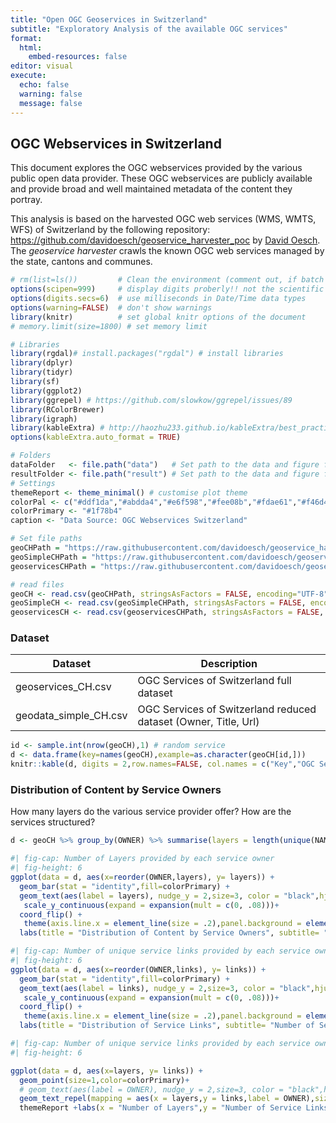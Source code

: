 ```yaml
---
title: "Open OGC Geoservices in Switzerland"
subtitle: "Exploratory Analysis of the available OGC services"
format:
  html:
    embed-resources: false
editor: visual
execute:
  echo: false
  warning: false
  message: false
---
```


## OGC Webservices in Switzerland

This document explores the OGC webservices provided by the various public open data provider. These OGC webservices are publicly available and provide broad and well maintained metadata of the content they portray.

This analysis is based on the harvested OGC web services (WMS, WMTS, WFS) of Switzerland by the following repository: <https://github.com/davidoesch/geoservice_harvester_poc> by [David Oesch](https://github.com/davidoesch). The *geoservice harvester* crawls the known OGC web services managed by the state, cantons and communes.

```r
# rm(list=ls())         # Clean the environment (comment out, if batch script)
options(scipen=999)     # display digits proberly!! not the scientific version
options(digits.secs=6)  # use milliseconds in Date/Time data types
options(warning=FALSE)  # don't show warnings
library(knitr)          # set global knitr options of the document
# memory.limit(size=1800) # set memory limit 

# Libraries
library(rgdal)# install.packages("rgdal") # install libraries
library(dplyr)
library(tidyr)
library(sf)
library(ggplot2)
library(ggrepel) # https://github.com/slowkow/ggrepel/issues/89
library(RColorBrewer)
library(igraph)
library(kableExtra) # http://haozhu233.github.io/kableExtra/best_practice_for_newline_in_latex_table.pdf
options(kableExtra.auto_format = TRUE)

# Folders
dataFolder   <- file.path("data")   # Set path to the data and figure folder
resultFolder <- file.path("result") # Set path to the data and figure folder
# Settings
themeReport <- theme_minimal() # customise plot theme
colorPal <- c("#ddf1da","#abdda4","#e6f598","#fee08b","#fdae61","#f46d43","#d53e4f") # set a color palette for the map
colorPrimary <- "#1f78b4"
caption <- "Data Source: OGC Webservices Switzerland"
```

```r
# Set file paths
geoCHPath = "https://raw.githubusercontent.com/davidoesch/geoservice_harvester_poc/main/data/geoservices_CH.csv"
geoSimpleCHPath = "https://raw.githubusercontent.com/davidoesch/geoservice_harvester_poc/main/data/geodata_simple_CH.csv"
geoservicesCHPath = "https://raw.githubusercontent.com/davidoesch/geoservice_harvester_poc/main/data/geoservices_CH.csv" # TODO chec if duplicate of geoCHPath

# read files
geoCH <- read.csv(geoCHPath, stringsAsFactors = FALSE, encoding="UTF-8")
geoSimpleCH <- read.csv(geoSimpleCHPath, stringsAsFactors = FALSE, encoding="UTF-8")
geoservicesCH <- read.csv(geoservicesCHPath, stringsAsFactors = FALSE, encoding="UTF-8")
```

### Dataset

| Dataset               | Description                                                     |
|-------------------|-----------------------------------------------------|
| geoservices_CH.csv    | OGC Services of Switzerland full dataset                        |
| geodata_simple_CH.csv | OGC Services of Switzerland reduced dataset (Owner, Title, Url) |

```r
id <- sample.int(nrow(geoCH),1) # random service
d <- data.frame(key=names(geoCH),example=as.character(geoCH[id,]))
knitr::kable(d, digits = 2,row.names=FALSE, col.names = c("Key","OGC Service Example"),caption = "Field names and OGC Service Value Example", booktabs = TRUE,caption.short = "Random OGC Service")  %>% column_spec(2,width="8 cm") %>%  kable_classic(font_size = 10)
```

### Distribution of Content by Service Owners

How many layers do the various service provider offer? How are the services structured?

```r
d <- geoCH %>% group_by(OWNER) %>% summarise(layers = length(unique(NAME)), links = length(unique(SERVICELINK)))
```

```r
#| fig-cap: Number of Layers provided by each service owner 
#| fig-height: 6
ggplot(data = d, aes(x=reorder(OWNER,layers), y= layers)) + 
  geom_bar(stat = "identity",fill=colorPrimary) +
  geom_text(aes(label = layers), nudge_y = 2,size=3, color = "black",hjust = -0.2)+
   scale_y_continuous(expand = expansion(mult = c(0, .08)))+
  coord_flip() +
   theme(axis.line.x = element_line(size = .2),panel.background = element_blank(),axis.ticks.y=element_blank())+
  labs(title = "Distribution of Content by Service Owners", subtitle= "Number of layers by Service Owner",x = NULL,y = "Number of Layers",fill="",caption=caption)
```

```r
#| fig-cap: Number of unique service links provided by each service owner 
#| fig-height: 6
ggplot(data = d, aes(x=reorder(OWNER,links), y= links)) + 
  geom_bar(stat = "identity",fill=colorPrimary) +
  geom_text(aes(label = links), nudge_y = 2,size=3, color = "black",hjust = -0.2)+
   scale_y_continuous(expand = expansion(mult = c(0, .08)))+
  coord_flip() +
   theme(axis.line.x = element_line(size = .2),panel.background = element_blank(),axis.ticks.y=element_blank())+
  labs(title = "Distribution of Service Links", subtitle= "Number of Service Links by Service Owner",x = NULL,y = "Number of Service Links",fill="",caption=caption)

```

```r
#| fig-cap: Number of unique service links provided by each service owner 
#| fig-height: 6

ggplot(data = d, aes(x=layers, y= links)) + 
  geom_point(size=1,color=colorPrimary)+
  # geom_text(aes(label = OWNER), nudge_y = 2,size=3, color = "black",hjust = -0.2)+
  geom_text_repel(mapping = aes(x = layers,y = links,label = OWNER),size = 2.4,min.segment.length = 0,point.padding = 0.5,segment.color = "grey30", max.overlaps=13)+ scale_y_continuous(trans = "log10")+
  themeReport +labs(x = "Number of Layers",y = "Number of Service Links",title = "Number of Service Url vs Layers", caption=caption)

```
